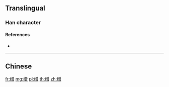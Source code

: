 {{character info/new}}
{{also|繒}}
==Translingual==

===Han character===
{{Han char|rn=120|rad=纟|as=12|sn=15|four=|canj=VMCWA|ids=⿰纟曾}}

====References====
* {{Han ref|kx=0944.251|hdz=53455.010|uh=7F2F|ud=32559}}

----

==Chinese==
{{zh-see|繒}}

[[fr:缯]]
[[mg:缯]]
[[pl:缯]]
[[th:缯]]
[[zh:缯]]